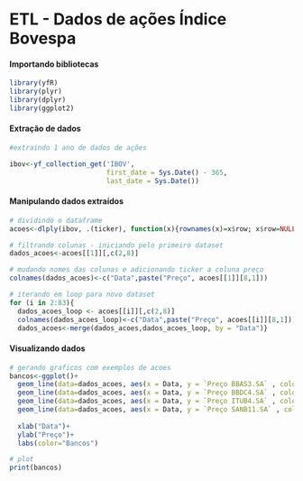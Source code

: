# ETL - Dados de ações Índice Bovespa

#### Importando bibliotecas

```r
library(yfR)
library(plyr)
library(dplyr)
library(ggplot2)
```

#### Extração de dados

```r
#extraindo 1 ano de dados de ações

ibov<-yf_collection_get('IBOV',
                        first_date = Sys.Date() - 365,
                        last_date = Sys.Date())
```

#### Manipulando dados extraídos

```r
# dividindo o dataframe
acoes<-dlply(ibov, .(ticker), function(x){rownames(x)=x$row; x$row=NULL; x})

# filtrando colunas - iniciando pelo primeiro dataset
dados_acoes<-acoes[[1]][,c(2,8)]

# mudando nomes das colunas e adicionando ticker a coluna preço
colnames(dados_acoes)<-c("Data",paste("Preço", acoes[[1]][8,1]))

# iterando em loop para novo dataset
for (i in 2:83){
  dados_acoes_loop <- acoes[[i]][,c(2,8)]
  colnames(dados_acoes_loop)<-c("Data",paste("Preço", acoes[[i]][8,1]))
  dados_acoes<-merge(dados_acoes,dados_acoes_loop, by = "Data")}
```

#### Visualizando dados

```r
# gerando graficos com exemplos de acoes
bancos<-ggplot()+
  geom_line(data=dados_acoes, aes(x = Data, y = `Preço BBAS3.SA` , color ="Banco do Brasil"))+
  geom_line(data=dados_acoes, aes(x = Data, y = `Preço BBDC4.SA` , color ="Bradesco"))+
  geom_line(data=dados_acoes, aes(x = Data, y = `Preço ITUB4.SA` , color ="Itaú"))+
  geom_line(data=dados_acoes, aes(x = Data, y = `Preço SANB11.SA` , color ="Santander"))+
  
  xlab("Data")+
  ylab("Preço")+
  labs(color="Bancos")

# plot
print(bancos)
```
